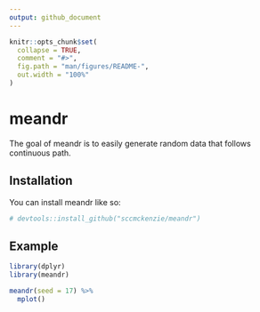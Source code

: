 ```yaml
---
output: github_document
---
```


<!-- README.md is generated from README.Rmd. Please edit that file -->

```r
knitr::opts_chunk$set(
  collapse = TRUE,
  comment = "#>",
  fig.path = "man/figures/README-",
  out.width = "100%"
)
```

# meandr

<!-- badges: start -->
<!-- badges: end -->

The goal of meandr is to easily generate random data that follows continuous path.

## Installation

You can install meandr like so:

``` r
# devtools::install_github("sccmckenzie/meandr")
```

## Example

```r
library(dplyr)
library(meandr)

meandr(seed = 17) %>% 
  mplot()
```
